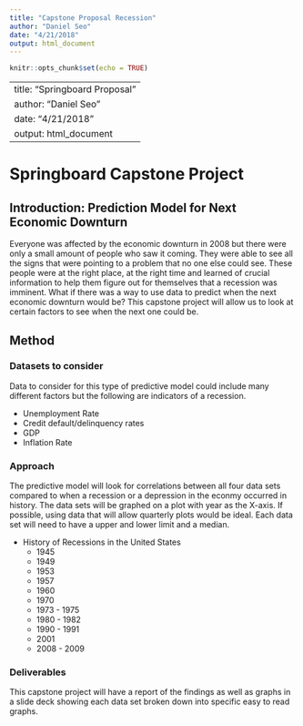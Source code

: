```yaml
---
title: "Capstone Proposal Recession"
author: "Daniel Seo"
date: "4/21/2018"
output: html_document
---
```


```r
knitr::opts_chunk$set(echo = TRUE)
```

---
title: "Springboard Proposal"
author: "Daniel Seo"
date: "4/21/2018"
output: html_document
---

# Springboard Capstone Project

## Introduction: Prediction Model for Next Economic Downturn

Everyone was affected by the economic downturn in 2008 but there were only a small amount of people who saw it coming. They were able to see all the signs that were pointing to a problem that no one else could see. These people were at the right place, at the right time and learned of crucial information to help them figure out for themselves that a recession was imminent. What if there was a way to use data to predict when the next economic downturn would be? This capstone project will allow us to look at certain factors to see when the next one could be.

## Method

### Datasets to consider

Data to consider for this type of predictive model could include many different factors but the following are indicators of a recession. 

  * Unemployment Rate 
  * Credit default/delinquency rates
  * GDP
  * Inflation Rate
  
### Approach

The predictive model will look for correlations between all four data sets compared to when a recession or a depression in the econmy occurred in history. The data sets will be graphed on a plot with year as the X-axis. If possible, using data that will allow quarterly plots would be ideal. Each data set will need to have a upper and lower limit and a median.
  
  * History of Recessions in the United States
    + 1945
    + 1949
    + 1953
    + 1957
    + 1960
    + 1970
    + 1973 - 1975
    + 1980 - 1982
    + 1990 - 1991
    + 2001
    + 2008 - 2009
    
### Deliverables

This capstone project will have a report of the findings as well as graphs in a slide deck showing each data set broken down into specific easy to read graphs. 
